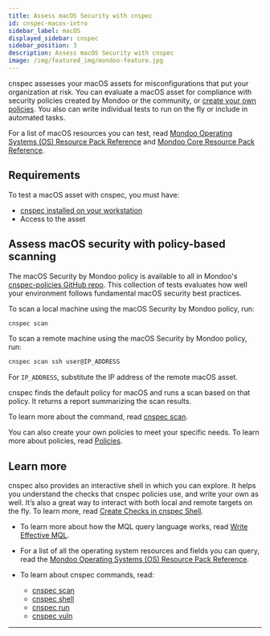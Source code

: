 ```yaml
---
title: Assess macOS Security with cnspec
id: cnspec-macos-intro
sidebar_label: macOS
displayed_sidebar: cnspec
sidebar_position: 3
description: Assess macOS Security with cnspec
image: /img/featured_img/mondoo-feature.jpg
---
```


cnspec assesses your macOS assets for misconfigurations that put your organization at risk. You can evaluate a macOS asset for compliance with security policies created by Mondoo or the community, or [create your own policies](/cnspec/cnspec-policies/write/). You also can write individual tests to run on the fly or include in automated tasks.

For a list of macOS resources you can test, read [Mondoo Operating Systems (OS) Resource Pack Reference](/mql/resources/os-pack/) and [Mondoo Core Resource Pack Reference](/mql/resources/core-pack/).

## Requirements

To test a macOS asset with cnspec, you must have:

- [cnspec installed on your workstation](/cnspec/)
- Access to the asset

## Assess macOS security with policy-based scanning

The macOS Security by Mondoo policy is available to all in Mondoo's [cnspec-policies GitHub repo](https://github.com/mondoohq/cnspec-policies/tree/main/core). This collection of tests evaluates how well your environment follows fundamental macOS security best practices.

To scan a local machine using the macOS Security by Mondoo policy, run:

```bash
cnspec scan
```

To scan a remote machine using the macOS Security by Mondoo policy, run:

```bash
cnspec scan ssh user@IP_ADDRESS
```

For `IP_ADDRESS`, substitute the IP address of the remote macOS asset.

cnspec finds the default policy for macOS and runs a scan based on that policy. It returns a report summarizing the scan results.

To learn more about the command, read [cnspec scan](/cnspec/cli/cnspec_scan/).

You can also create your own policies to meet your specific needs. To learn more about policies, read [Policies](/cnspec/cnspec-policies/).

## Learn more

cnspec also provides an interactive shell in which you can explore. It helps you understand the checks that cnspec policies use, and write your own as well. It’s also a great way to interact with both local and remote targets on the fly. To learn more, read [Create Checks in cnspec Shell](/cnspec/cnspec-scan/).

- To learn more about how the MQL query language works, read [Write Effective MQL](/mql/mql.write/).

- For a list of all the operating system resources and fields you can query, read the [Mondoo Operating Systems (OS) Resource Pack Reference](/mql/resources/os-pack/).

- To learn about cnspec commands, read:
  - [cnspec scan](/cnspec/cli/cnspec_scan/)
  - [cnspec shell](/cnspec/cli/cnspec_shell/)
  - [cnspec run](/cnspec/cli/cnspec_run/)
  - [cnspec vuln](/cnspec/cli/cnspec_vuln/)

---
